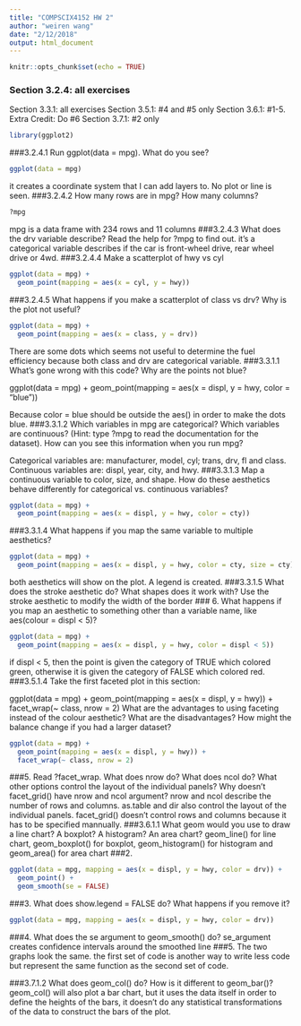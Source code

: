 ```yaml
---
title: "COMPSCIX4152 HW 2"
author: "weiren wang"
date: "2/12/2018"
output: html_document
---
```


```r
knitr::opts_chunk$set(echo = TRUE)
```
### Section 3.2.4: all exercises
Section 3.3.1: all exercises
Section 3.5.1: #4 and #5 only
Section 3.6.1: #1-5. Extra Credit: Do #6
Section 3.7.1: #2 only
```r
library(ggplot2)
```
###3.2.4.1 Run ggplot(data = mpg). What do you see?
```r
ggplot(data = mpg)
```
it creates a coordinate system that I can add layers to. No plot or line is seen. 
###3.2.4.2 How many rows are in mpg? How many columns?
```r
?mpg
```
mpg is a data frame with 234 rows and 11 columns
###3.2.4.3 What does the drv variable describe? Read the help for ?mpg to find out.
it's a categorical variable describes if the car is front-wheel drive, rear wheel drive or 4wd. 
###3.2.4.4 Make a scatterplot of hwy vs cyl
```r
ggplot(data = mpg) +
  geom_point(mapping = aes(x = cyl, y = hwy))
```
###3.2.4.5 What happens if you make a scatterplot of class vs drv? Why is the plot not useful?
```r
ggplot(data = mpg) +
  geom_point(mapping = aes(x = class, y = drv))
```
There are some dots which seems not useful to determine the fuel efficiency because both class and drv are categorical variable. 
###3.3.1.1
What’s gone wrong with this code? Why are the points not blue?

ggplot(data = mpg) + 
  geom_point(mapping = aes(x = displ, y = hwy, color = "blue"))
  
Because color = blue should be outside the aes() in order to make the dots blue. 
###3.3.1.2
Which variables in mpg are categorical? Which variables are continuous? (Hint: type ?mpg to read the documentation for the dataset). How can you see this information when you run mpg?

Categorical variables are: manufacturer, model, cyl; trans, drv, fl and class.
Continuous variables are: displ, year, city, and hwy.
###3.3.1.3
Map a continuous variable to color, size, and shape. How do these aesthetics behave differently for categorical vs. continuous variables?
```r
ggplot(data = mpg) + 
  geom_point(mapping = aes(x = displ, y = hwy, color = cty))
```
###3.3.1.4 What happens if you map the same variable to multiple aesthetics?
```r
ggplot(data = mpg) + 
  geom_point(mapping = aes(x = displ, y = hwy, color = cty, size = cty))
```

both aesthetics will show on the plot. A legend is created. 
###3.3.1.5 What does the stroke aesthetic do? What shapes does it work with? 
Use the stroke aesthetic to modify the width of the border
### 6. What happens if you map an aesthetic to something other than a variable name, like aes(colour = displ < 5)?
```r
ggplot(data = mpg) + 
  geom_point(mapping = aes(x = displ, y = hwy, color = displ < 5))
```
 if displ < 5, then the point is given the category of TRUE which colored green, otherwise it is given the category of FALSE which colored red. 
###3.5.1.4 Take the first faceted plot in this section:

ggplot(data = mpg) + 
  geom_point(mapping = aes(x = displ, y = hwy)) + 
  facet_wrap(~ class, nrow = 2)
What are the advantages to using faceting instead of the colour aesthetic? What are the disadvantages? How might the balance change if you had a larger dataset?
```r
ggplot(data = mpg) + 
  geom_point(mapping = aes(x = displ, y = hwy)) + 
  facet_wrap(~ class, nrow = 2)
```
###5. Read ?facet_wrap. What does nrow do? What does ncol do? What other options control the layout of the individual panels? Why doesn’t facet_grid() have nrow and ncol argument?
nrow and ncol describe the number of rows and columns. as.table and dir also control the layout of the individual panels. facet_grid() doesn't control rows and columns because it has to be specified mannually. 
###3.6.1.1 What geom would you use to draw a line chart? A boxplot? A histogram? An area chart?
geom_line() for line chart, geom_boxplot() for boxplot, geom_histogram() for histogram and geom_area() for area chart
###2. 
```r
ggplot(data = mpg, mapping = aes(x = displ, y = hwy, color = drv)) + 
  geom_point() + 
  geom_smooth(se = FALSE)
```
###3. What does show.legend = FALSE do? What happens if you remove it?
```r
ggplot(data = mpg, mapping = aes(x = displ, y = hwy, color = drv))
```
###4. What does the se argument to geom_smooth() do?
se_argument creates confidence intervals around the smoothed line
###5. 
The two graphs look the same. the first set of code is another way to write less code but represent the same function as the second set of code. 

###3.7.1.2 What does geom_col() do? How is it different to geom_bar()?
geom_col() will also plot a bar chart, but it uses the data itself in order to define the heights of the bars, it doesn't do any statistical transformations of the data to construct the bars of the plot.








